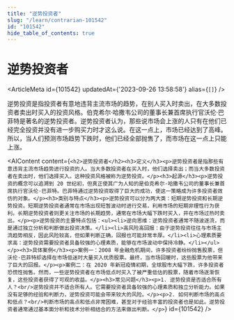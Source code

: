 ```yaml
---
title: "逆势投资者"
slug: "/learn/contrarian-101542"
id: "101542"
hide_table_of_contents: true
---
```



# 逆势投资者

<ArticleMeta id={101542} updatedAt={'2023-09-26 13:58:58'} alias={`[]`} />
<div className='border-solid border-b border-t-0 my-4 border-[var(--ifm-color-gray-300)]' />

逆势投资是指投资者有意地违背主流市场的趋势，在别人买入时卖出，在大多数投资者卖出时买入的投资风格。伯克希尔·哈撒韦公司的董事长兼首席执行官沃伦·巴菲特是著名的逆势投资者。逆势投资者认为，那些说市场会上涨的人只有在他们已经完全投资并没有进一步购买力时才这么说。在这一点上，市场已经达到了高峰。所以，当人们预测市场趋势下跌时，他们已经全部抛售了，而市场在这一点上只能上涨。

<AIContent content={`<h2>逆势投资者</h2><h3>定义</h3><p>逆势投资者是指那些有意违背主流市场趋势进行投资的人。当大多数投资者在买入时，他们选择卖出；而当大多数投资者在卖出时，他们选择买入。这种投资风格被称为逆势投资。</p><h3>起源</h3><p>逆势投资的概念可以追溯到 20 世纪初，但真正使其广为人知的是伯克希尔·哈撒韦公司的董事长兼首席执行官沃伦·巴菲特。巴菲特通过逆势投资取得了巨大的成功，使这一策略成为许多投资者效仿的对象。</p><h3>类别与特点</h3><p>逆势投资可以分为两大类：短期逆势投资和长期逆势投资。短期逆势投资者通常在市场出现短暂波动时进行交易，利用市场的短期非理性行为获利。长期逆势投资者则更关注市场的长期趋势，通常在市场大幅下跌时买入，并在市场过热时卖出。</p><p>逆势投资的主要特点包括：<ul><li>逆向思维：逆势投资者通常不随波逐流，而是通过独立分析和判断做出投资决策。</li><li>高风险高回报：由于逆势投资往往与市场主流趋势相反，因此风险较高，但如果判断正确，回报也可能非常丰厚。</li><li>心理素质要求高：逆势投资需要投资者具备较强的心理素质，能够在市场波动中保持冷静。</li></ul></p><h3>具体案例</h3><p>案例一：2008 年金融危机期间，许多投资者纷纷抛售股票，但沃伦·巴菲特却选择在市场低迷时大量买入优质股票。最终，当市场回暖时，这些股票为他带来了巨大的回报。</p><p>案例二：在 2020 年新冠疫情初期，全球股市大幅下跌，许多投资者恐慌性抛售。然而，一些逆势投资者在市场低点时买入了被严重低估的股票，随着市场逐渐恢复，这些投资者获得了可观的收益。</p><h3>常见问题</h3><p>1. 逆势投资是否适合所有人？<br/>逆势投资并不适合所有人。它需要投资者具备较强的心理素质和独立分析能力。如果没有足够的经验和判断力，逆势投资可能会带来较大的风险。</p><p>2. 如何判断市场的高点和低点？<br/>判断市场的高点和低点非常困难，甚至对于经验丰富的投资者也是如此。逆势投资者通常通过基本面分析和技术分析相结合的方法来做出判断。</p>`} id={101542} />
